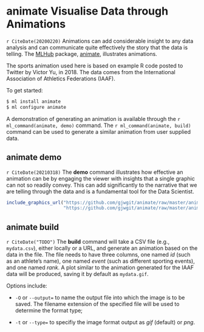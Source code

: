 # animate Visualise Data through Animations {#animate}

`r CiteDate(20200220)` Animations can add considerable insight to any
data analysis and can communicate quite effectively the story that the
data is telling. The [MLHub](https://mlhub.ai){target="_blank"}
package, [animate](https://github.com/gjwgit/animate){target="_blank"},
illustrates animations.

The sports animation used here is based on example R code posted to
Twitter by Victor Yu, in 2018. The data comes from the International
Association of Athletics Federations (IAAF).

To get started:

```bash
$ ml install animate
$ ml configure animate
```

A demonstration of generating an animation is available through the 
`r ml_command(animate, demo)` command. The 
`r ml_command(animate, build)` command can be used
to generate a similar animation from user supplied data.

<!---------------------------------------------------------------------->
## animate demo
<!---------------------------------------------------------------------->

`r CiteDate(20210318)` The **demo** command illustrates how effective
an animation can be by engaging the viewer with insights that a single
graphic can not so readily convey.  This can add significantly to the
narrative that we are telling through the data and is a fundamental
tool for the Data Scientist.

```r
include_graphics_url("https://github.com/gjwgit/animate/raw/master/animate-800.gif",
                     "https://github.com/gjwgit/animate/raw/master/animate.png")
```

<!---------------------------------------------------------------------->
## animate build
<!---------------------------------------------------------------------->

`r CiteDate("TODO")` The **build** command will take a CSV file (e.g.,
`mydata.csv`), either locally or a URL, and generate an animation
based on the data in the file. The file needs to have three columns,
one named *id* (such as an athlete's name), one named *event* (such as
different sporting events), and one named *rank*. A plot similar to
the animation generated for the IAAF data will be produced, saving it
by default as `mydata.gif`.

Options include:

* `-O` or `--output=` to name the output file into which the image is
  to be saved. The filename extension of the specified file will be
  used to determine the format type;

* `-t` or `--type=` to specifiy the image format output as *gif*
  (default) or *png*.


